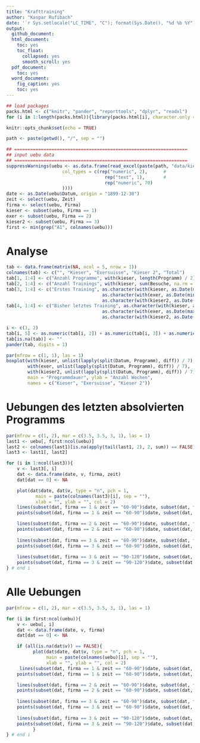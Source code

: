 ```yaml
---
title: "Krafttraining"
author: "Kaspar Rufibach"
date: '`r Sys.setlocale("LC_TIME", "C"); format(Sys.Date(), "%d %b %Y")`'
output:
  github_document: 
  html_document:
    toc: yes
    toc_float:
      collapsed: yes
      smooth_scroll: yes
  pdf_document:
    toc: yes
  word_document:
    fig_caption: yes
    toc: yes
---
```


```r
## load packages
packs.html <- c("knitr", "pander", "reporttools", "dplyr", "readxl")
for (i in 1:length(packs.html)){library(packs.html[i], character.only = TRUE)}

knitr::opts_chunk$set(echo = TRUE)

path <- paste(getwd(), "/", sep = "")

## =================================================================
## input uebu data
## =================================================================
suppressWarnings(uebu <- as.data.frame(read_excel(paste(path, "data/kieser.xls", sep = ""), 
                     col_types = c(rep("numeric", 2),      # 
                                     rep("text", 1),       # 
                                     rep("numeric", 70)
                     ))))
date <- as.Date(uebu$Datum, origin = "1899-12-30")
zeit <- select(uebu, Zeit)
firma <- select(uebu, Firma)
kieser <- subset(uebu, Firma == 1)
exer <- subset(uebu, Firma == 2)
kieser2 <- subset(uebu, Firma == 3)
first <- min(grep("A1", colnames(uebu)))
```


# Analyse

```r
tab <- data.frame(matrix(NA, ncol = 5, nrow = 1))
colnames(tab) <- c("", "Kieser", "Exersuisse", "Kieser 2", "Total")
tab[1, 1:4] <- c("Anzahl Programme", with(kieser, length(Programm) / 2), with(exer, length(Programm) / 2), with(kieser2, length(Programm) / 2))
tab[2, 1:4] <- c("Anzahl Trainings", with(kieser, sum(Besuche, na.rm = TRUE)), with(exer, sum(Besuche, na.rm = TRUE)), with(kieser2, sum(Besuche, na.rm = TRUE)))
tab[3, 1:4] <- c("Erstes Training", as.character(with(kieser, as.Date(min(Datum), origin = "1899-12-30"))), 
                                    as.character(with(exer, as.Date(min(Datum), origin = "1899-12-30"))),
                                    as.character(with(kieser2, as.Date(min(Datum), origin = "1899-12-30"))))
tab[4, 1:4] <- c("Bisher letztes Training", as.character(with(kieser, as.Date(max(Datum), origin = "1899-12-30"))), 
                                    as.character(with(exer, as.Date(max(Datum), origin = "1899-12-30"))),
                                    as.character(with(kieser2, as.Date(max(Datum), origin = "1899-12-30"))))

i <- c(1, 2)
tab[i, 5] <- as.numeric(tab[i, 2]) + as.numeric(tab[i, 3]) + as.numeric(tab[i, 4])
tab[is.na(tab)] <- ""
pander(tab, digits = 1) 
```


```r
par(mfrow = c(1, 1), las = 1)
boxplot(with(kieser, unlist(lapply(split(Datum, Programm), diff)) / 7), 
        with(exer, unlist(lapply(split(Datum, Programm), diff)) / 7), 
        with(kieser2, unlist(lapply(split(Datum, Programm), diff)) / 7),
        main = "Programmdauer", ylab = "Anzahl Wochen", 
        names = c("Kieser", "Exersuisse", "Kieser 2"))
```

# Uebungen des letzten absolvierten Programms

```r
par(mfrow = c(1, 2), mar = c(3.5, 3.5, 3, 1), las = 1)
last1 <- uebu[, first:ncol(uebu)]
last2 <- colnames(last1)[is.na(apply(tail(last1, 2), 2, sum)) == FALSE]
last3 <- last1[, last2]

for (i in 1:ncol(last3)){
    v <- last3[, i]
    dat <- data.frame(date, v, firma, zeit)
    dat[dat == 0] <- NA

    plot(dat$date, dat$v, type = "n", pch = 1, 
           main = paste(colnames(last3)[i], sep = ""), 
           xlab = "", ylab = "", col = 2)
    lines(subset(dat, firma == 1 & zeit == "60-90")$date, subset(dat, firma == 1 & zeit == "60-90")$v, pch = 1, col = 2, lty = 3)
    points(subset(dat, firma == 1 & zeit == "60-90")$date, subset(dat, firma == 1 & zeit == "60-90")$v, pch = 19, col = 2, lty = 3)

    lines(subset(dat, firma == 2 & zeit == "60-90")$date, subset(dat, firma == 2 & zeit == "60-90")$v, pch = 1, col = 4, lty = 3)
    points(subset(dat, firma == 2 & zeit == "60-90")$date, subset(dat, firma == 2 & zeit == "60-90")$v, pch = 19, col = 4, lty = 3)
    
    lines(subset(dat, firma == 3 & zeit == "60-90")$date, subset(dat, firma == 3 & zeit == "60-90")$v, pch = 1, col = 2, lty = 3)
    points(subset(dat, firma == 3 & zeit == "60-90")$date, subset(dat, firma == 3 & zeit == "60-90")$v, pch = 19, col = 2, lty = 3)
    
    lines(subset(dat, firma == 3 & zeit == "90-120")$date, subset(dat, firma == 3 & zeit == "90-120")$v, pch = 1, col = 2)
    points(subset(dat, firma == 3 & zeit == "90-120")$date, subset(dat, firma == 3 & zeit == "90-120")$v, pch = 19, col = 2)
} # end i
```






# Alle Uebungen

```r
par(mfrow = c(1, 2), mar = c(3.5, 3.5, 3, 1), las = 1)

for (i in first:ncol(uebu)){
    v <- uebu[, i]
    dat <- data.frame(date, v, firma)
    dat[dat == 0] <- NA

    if (all(is.na(dat$v)) == FALSE){
          plot(dat$date, dat$v, type = "n", pch = 1, 
               main = paste(colnames(uebu)[i], sep = ""), 
               xlab = "", ylab = "", col = 2)
     lines(subset(dat, firma == 1 & zeit == "60-90")$date, subset(dat, firma == 1 & zeit == "60-90")$v, pch = 1, col = 2, lty = 3)
    points(subset(dat, firma == 1 & zeit == "60-90")$date, subset(dat, firma == 1 & zeit == "60-90")$v, pch = 19, col = 2, lty = 3)

    lines(subset(dat, firma == 2 & zeit == "60-90")$date, subset(dat, firma == 2 & zeit == "60-90")$v, pch = 1, col = 4, lty = 3)
    points(subset(dat, firma == 2 & zeit == "60-90")$date, subset(dat, firma == 2 & zeit == "60-90")$v, pch = 19, col = 4, lty = 3)
    
    lines(subset(dat, firma == 3 & zeit == "60-90")$date, subset(dat, firma == 3 & zeit == "60-90")$v, pch = 1, col = 2, lty = 3)
    points(subset(dat, firma == 3 & zeit == "60-90")$date, subset(dat, firma == 3 & zeit == "60-90")$v, pch = 19, col = 2, lty = 3)
    
    lines(subset(dat, firma == 3 & zeit == "90-120")$date, subset(dat, firma == 3 & zeit == "90-120")$v, pch = 1, col = 2)
    points(subset(dat, firma == 3 & zeit == "90-120")$date, subset(dat, firma == 3 & zeit == "90-120")$v, pch = 19, col = 2)
          }
} # end i
```






